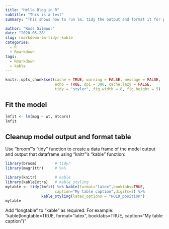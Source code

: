 ```yaml
---
title: "Hello Blog in R"
subtitle: "This is a test"
summary: "This shows how to run lm, tidy the output and format it for publication"

author: "Ross Gilmour"
date: "2020-05-28"
slug: rmarkdown-lm-tidyr-kable
categories: 
  - R
  - Rmarkdown
tags:
  - Rmarkdown
  - kable
---
```


```r
knitr::opts_chunk$set(cache = TRUE, warning = FALSE, message = FALSE, 
                      echo = TRUE, dpi = 300, cache.lazy = FALSE,
                      tidy = "styler", fig.width = 8, fig.height = 5)
```

## Fit the model

```r
lmfit <- lm(mpg ~ wt, mtcars)
lmfit
```

## Cleanup model output and format table

Use "broom"'s "tidy" function to create a data frame of the model output and output that dataframe using "knitr"'s "kable" function: 

```r
library(broom)        # tidyr
library(magrittr)     # %>%

library(knitr)        # kable
library(kableExtra)   # kable_styling
mytable <- tidy(lmfit) %>% kable(format="latex",booktabs=TRUE,
                      caption="My table caption",digits=2) %>% 
                kable_styling(latex_options = "HOLD_position")
mytable
```
Add "longtable" to "kable" as required. For example: "kable(longtable=TRUE, format="latex", booktabs=TRUE, caption="My table caption")"
